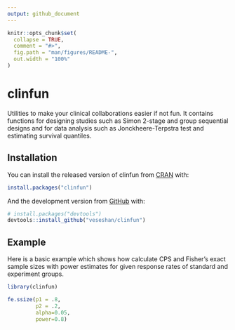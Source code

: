 ```yaml
---
output: github_document
---
```


<!-- README.md is generated from README.Rmd. Please edit that file -->

```r
knitr::opts_chunk$set(
  collapse = TRUE,
  comment = "#>",
  fig.path = "man/figures/README-",
  out.width = "100%"
)
```

# clinfun

<!-- badges: start -->
<!-- badges: end -->

Utilities to make your clinical collaborations easier if not fun. It contains functions for designing studies such as Simon 2-stage and group sequential designs and for data analysis such as Jonckheere-Terpstra test and estimating survival quantiles.

## Installation

You can install the released version of clinfun from [CRAN](https://CRAN.R-project.org) with:

``` r
install.packages("clinfun")
```

And the development version from [GitHub](https://github.com/) with:

``` r
# install.packages("devtools")
devtools::install_github("veseshan/clinfun")
```
## Example

Here is a basic example which shows how calculate CPS and Fisher's exact sample sizes with power estimates for given response rates of standard and experiment groups.

```r
library(clinfun)

fe.ssize(p1 = .8,
         p2 = .2,
         alpha=0.05,
         power=0.8)
```

